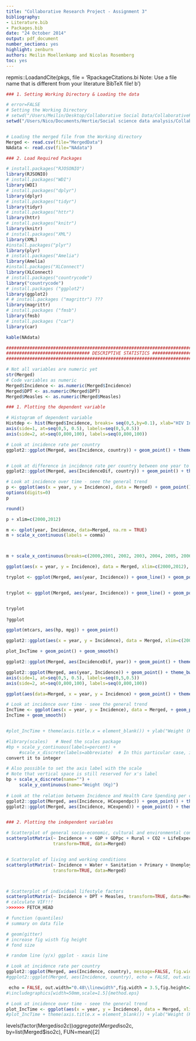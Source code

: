 ```yaml
---
title: "Collaborative Research Project - Assignment 3"
bibliography:
- Literature.bib
- Packages.bib
date: "24 October 2014"
output: pdf_document
number_sections: yes
highlight: zenburn
authors: Meilin Moellenkamp and Nicolas Rosemberg
toc: yes
---
```



repmis::LoadandCite(pkgs, file = 'RpackageCitations.bi
Note: Use a file name that is different from your literature BibTeX file!
b')

```r

### 1. Setting Working Directory & Loading the data

# error=FALSE
# Setting the Working Directory
# setwd("/Users/Meilin/Desktop/Collaborative Social Data/CollaborativeResearchProject")
setwd("/Users/Nico/Documents/Hertie/Social science data analysis/CollaborativeResearchProject")


# Loading the merged file from the Working directory
Merged <- read.csv(file="MergedData")
NAdata <- read.csv(file="NAdata")
```

```r

### 2. Load Required Packages

# install.packages("RJOSONIO")  
library(RJSONIO)
# install.packages("WDI")  
library(WDI)
# install.packages("dplyr")  
library(dplyr) 
# install.packages("tidyr")  
library(tidyr)
# install.packages("httr")  
library(httr) 
# install.packages("knitr")  
library(knitr)
# install.packages("XML")  
library(XML)
#install.packages("plyr")
library(plyr)
# install.packages("Amelia")  
library(Amelia) 
#install.packages("XLConnect")
library(XLConnect)    
# install.packages("countrycode")
library("countrycode")
# install.packages ("ggplot2")
library(ggplot2)
# # install.packages ("magrittr") ???
library(magrittr)
# install.packages ("fmsb")
library(fmsb)
# install.packages ("car")
library(car)
```


```r
kable(NAdata)
```



```r

####################################################################################
################################ DESCRIPTIVE STATISTICS ############################
####################################################################################

# Not all variables are numeric yet
str(Merged)
# Code variables as numeric
Merged$Incidence <- as.numeric(Merged$Incidence)
Merged$DPT <- as.numeric(Merged$DPT)
Merged$Measles <- as.numeric(Merged$Measles)

### 1. Plotting the dependent variable

# Histogram of dependent variable
Histdep <- hist(Merged$Incidence, breaks= seq(0,5,by=0.1), xlab="HIV Incidence Rate")
axis(side=1, at=seq(0,5, 0.5), labels=seq(0,5,0.5))
axis(side=2, at=seq(0,800,100), labels=seq(0,800,100))

# Look at incidence rate per country
ggplot2::ggplot(Merged, aes(Incidence, country)) + geom_point() + theme_bw()


# Look at difference in incidence rate per country between one year to the next
ggplot2::ggplot(Merged, aes(IncidenceDif, country)) + geom_point() + theme_bw()

# Look at incidence over time - seee the general trend
p <- ggplot(aes(x = year, y = Incidence), data = Merged) + geom_point() + theme_bw() + geom_smooth()
options(digits=0)
p

round()

p + xlim=c(2000,2012)

m <- qplot(year, Incidence, data=Merged, na.rm = TRUE)
m + scale_x_continuous(labels = comma)



m + scale_x_continuous(breaks=c(2000,2001, 2002, 2003, 2004, 2005, 2006, 2007, 2008, 2009, 2010, 2011,2012), labels=c("two", "five", "eight"))

ggplot(aes(x = year, y = Incidence), data = Merged, xlim=c(2000,2012), ylim=c(0,5)) + geom_point() + theme_bw() + geom_smooth()

tryplot <- ggplot(Merged, aes(year, Incidence)) + geom_line() + geom_point() + scale_y_continuous(limits=c(0,5),breaks=seq(0,5,0.5),labels=seq(0,5,0.5)) + scale_x_discrete()


tryplot <- ggplot(Merged, aes(year, Incidence)) + geom_line() + geom_point() + scale_y_continuous(limits=c(0,5),breaks=seq(0,5,0.5),labels=seq(0,5,0.5)) + scale_x_discrete(limits=c(2000,2012), breaks=seq(2000,2012,1),labels=seq(2000,2012,1))


tryplot
                     
?ggplot

ggplot(mtcars, aes(hp, mpg)) + geom_point()

ggplot2::ggplot(aes(x = year, y = Incidence), data = Merged, xlim=c(2000,2012), ylim=c(0,5) + geom_point() + theme_bw()+ geom_smooth())

plot_IncTime + geom_point() + geom_smooth()

ggplot2::ggplot(Merged, aes(IncidenceDif, year)) + geom_point() + theme_bw()

ggplot2::ggplot(Merged, aes(year, Incidence)) + geom_point() + theme_bw()+ geom_smooth()
axis(side=1, at=seq(0,5, 0.5), labels=seq(0,5,0.5))
axis(side=2, at=seq(0,800,100), labels=seq(0,800,100))

ggplot(aes(data=Merged, x = year, y = Incidence) + geom_point() + theme_bw() + geom_smooth())

# Look at incidence over time - seee the general trend
IncTime <- ggplot(aes(x = year, y = Incidence), data = Merged, + geom_point() + theme_bw())
IncTime + geom_smooth()


#plot_IncTime + theme(axis.title.x = element_blank()) + ylab("Weight (Kg)")

#library(scales)   # Need the scales package
#bp + scale_y_continuous(labels=percent) +
     #scale_x_discrete(labels=abbreviate)  # In this particular case, it has no effect
convert it to integer

# Also possible to set the axis label with the scale
# Note that vertical space is still reserved for x's label
bp + scale_x_discrete(name="") +
     scale_y_continuous(name="Weight (Kg)")
       
# Look at the relation between Incidence and Health Care Spending per capita (+ geom_smooth() for fitting a line)
ggplot2::ggplot(Merged, aes(Incidence, HCexpendpc)) + geom_point() + theme_bw()
ggplot2::ggplot(Merged, aes(Incidence, HCexpend)) + geom_point() + theme_bw()


### 2. Plotting the independent variables

# Scatterplot of general socio-economic, cultural and environmental conditions
scatterplotMatrix(~ Incidence + + GDP + GDPpc + Rural + CO2 + LifeExpect + Population, 
                  transform=TRUE, data=Merged)


# Scatterplot of living and working conditions 
scatterplotMatrix(~ Incidence + Water + Sanitation + Primary + Unemploym + HCexpendpc,
                  transform=TRUE, data=Merged)



# Scatterplot of individual lifestyle factors
scatterplotMatrix(~ Incidence + DPT + Measles, transform=TRUE, data=Merged)
# calculate VIF!!!
>>>>>>> FETCH_HEAD

# function (quantiles)
# summary on data file

# geom(gitter)
# increase fig wisth fig height
# fond size

# random line (y/x) ggplot - xaxis line
```

```r
# Look at incidence rate per country
ggplot2::ggplot(Merged, aes(Incidence, country), message=FALSE, fig.width=20, fig.height=30) + geom_point() + theme_bw()
#ggplot2::ggplot(Merged, aes(Incidence, country), echo = FALSE, out.width="0.6\\linewidth",fig.width = 3.5,fig.height=2) + geom_point() + theme_bw()

 echo = FALSE, out.width="0.48\\linewidth",fig.width = 3.5,fig.height=2
#\includegraphics[width=50mm,scale=1.5]{method.eps}
```

```r
# Look at incidence over time - seee the general trend
plot_IncTime <- ggplot(aes(x = year, y = Incidence), data = Merged, xlim=c(2000,2012), ylim=c(0,5) + geom_point() + theme_bw() + geom_smooth())
#plot_IncTime + theme(axis.title.x = element_blank()) + ylab("Weight (Kg)")
```

levels(factor(Merged$iso2c))
aggregate(Merged$iso2c, by=list(Merged$iso2c), FUN=mean)[2]

